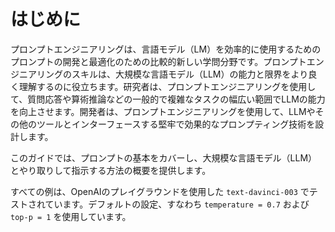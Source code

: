 # はじめに



プロンプトエンジニアリングは、言語モデル（LM）を効率的に使用するためのプロンプトの開発と最適化のための比較的新しい学問分野です。プロンプトエンジニアリングのスキルは、大規模な言語モデル（LLM）の能力と限界をより良く理解するのに役立ちます。研究者は、プロンプトエンジニアリングを使用して、質問応答や算術推論などの一般的で複雑なタスクの幅広い範囲でLLMの能力を向上させます。開発者は、プロンプトエンジニアリングを使用して、LLMやその他のツールとインターフェースする堅牢で効果的なプロンプティング技術を設計します。

このガイドでは、プロンプトの基本をカバーし、大規模な言語モデル（LLM）とやり取りして指示する方法の概要を提供します。

すべての例は、OpenAIのプレイグラウンドを使用した `text-davinci-003` でテストされています。デフォルトの設定、すなわち `temperature = 0.7` および `top-p = 1` を使用しています。

<ContentFileNames section="introduction" lang="jp"/>